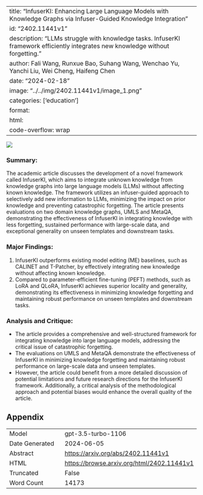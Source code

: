 
---
title: "InfuserKI: Enhancing Large Language Models with Knowledge Graphs via Infuser-Guided Knowledge Integration"
id: "2402.11441v1"
description: "LLMs struggle with knowledge tasks. InfuserKI framework efficiently integrates new knowledge without forgetting."
author: Fali Wang, Runxue Bao, Suhang Wang, Wenchao Yu, Yanchi Liu, Wei Cheng, Haifeng Chen
date: "2024-02-18"
image: "../../img/2402.11441v1/image_1.png"
categories: ['education']
format:
  html:
    code-overflow: wrap
---

![](../../img/2402.11441v1/image_1.png)

### **Summary:**
The academic article discusses the development of a novel framework called InfuserKI, which aims to integrate unknown knowledge from knowledge graphs into large language models (LLMs) without affecting known knowledge. The framework utilizes an infuser-guided approach to selectively add new information to LLMs, minimizing the impact on prior knowledge and preventing catastrophic forgetting. The article presents evaluations on two domain knowledge graphs, UMLS and MetaQA, demonstrating the effectiveness of InfuserKI in integrating knowledge with less forgetting, sustained performance with large-scale data, and exceptional generality on unseen templates and downstream tasks.

### Major Findings:
1. InfuserKI outperforms existing model editing (ME) baselines, such as CALINET and T-Patcher, by effectively integrating new knowledge without affecting known knowledge.
2. Compared to parameter-efficient fine-tuning (PEFT) methods, such as LoRA and QLoRA, InfuserKI achieves superior locality and generality, demonstrating its effectiveness in minimizing knowledge forgetting and maintaining robust performance on unseen templates and downstream tasks.

### Analysis and Critique:
- The article provides a comprehensive and well-structured framework for integrating knowledge into large language models, addressing the critical issue of catastrophic forgetting.
- The evaluations on UMLS and MetaQA demonstrate the effectiveness of InfuserKI in minimizing knowledge forgetting and maintaining robust performance on large-scale data and unseen templates.
- However, the article could benefit from a more detailed discussion of potential limitations and future research directions for the InfuserKI framework. Additionally, a critical analysis of the methodological approach and potential biases would enhance the overall quality of the article.

## Appendix

|          |          |
|----------|----------|
| Model     | gpt-3.5-turbo-1106       |
| Date Generated     | 2024-06-05       |
| Abstract | [https://arxiv.org/abs/2402.11441v1](https://arxiv.org/abs/2402.11441v1)        |
| HTML     | [https://browse.arxiv.org/html/2402.11441v1](https://browse.arxiv.org/html/2402.11441v1)       |
| Truncated       | False       |
| Word Count       | 14173       |